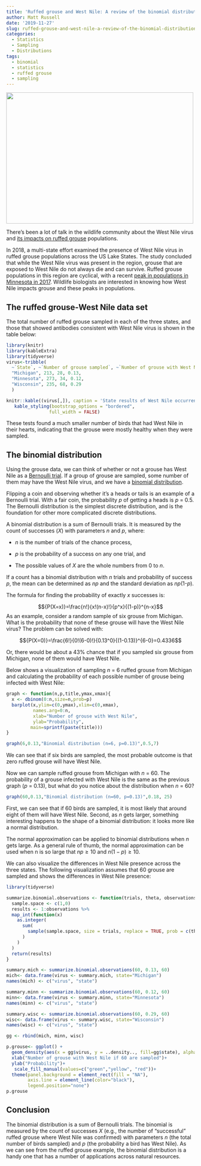 ```yaml
---
title: 'Ruffed grouse and West Nile: A review of the binomial distribution'
author: Matt Russell
date: '2019-11-27'
slug: ruffed-grouse-and-west-nile-a-review-of-the-binomial-distribution
categories:
  - Statistics
  - Sampling
  - Distributions
tags:
  - binomial
  - statistics
  - ruffed grouse
  - sampling
---
```


<div align="center">
<img src="https://ruffedgrousesociety.org/wp-content/uploads/2016/07/Backdrop14B-WEB2.jpg" height="350px" width="500px" />
</div>

There's been a lot of talk in the wildlife community about the West Nile virus and [its impacts on ruffed grouse](https://www.dnr.state.mn.us/news/2019/10/22/west-nile-virus-ruffed-grouse-test-results-are) populations.

In 2018, a multi-state effort examined the presence of West Nile virus in ruffed grouse populations across the US Lake States. The study concluded that while the West Nile virus was present in the region, grouse that are exposed to West Nile do not always die and can survive. Ruffed grouse populations in this region are cyclical, with a recent [peak in populations in Minnesota in 2017](https://files.dnr.state.mn.us/recreation/hunting/grouse/grouse_survey_report19.pdf). Wildlife biologists are interested in knowing how West Nile impacts grouse and these peaks in populations.

## The ruffed grouse-West Nile data set

The total number of ruffed grouse sampled in each of the three states, and those that showed antibodies consistent with West Nile virus is shown in the table below:

```r

library(knitr)
library(kableExtra)
library(tidyverse)
virus<-tribble(
  ~`State`, ~`Number of grouse sampled`, ~`Number of grouse with West Nile`, ~`Proportion of grouse with West Nile`,
  "Michigan", 213, 28, 0.13,
  "Minnesota", 273, 34, 0.12,
  "Wisconsin", 235, 68, 0.29 
  )

knitr::kable((virus[,]), caption = 'State results of West Nile occurrence in ruffed grouse.') %>% 
   kable_styling(bootstrap_options = "bordered",
                full_width = FALSE)
```

These tests found a much smaller number of birds that had West Nile in their hearts, indicating that the grouse were mostly healthy when they were sampled.

## The binomial distribution
Using the grouse data, we can think of whether or not a grouse has West Nile as a [Bernoulli trial](https://en.wikipedia.org/wiki/Bernoulli_trial).  If a group of grouse are sampled, some number of them may have the West Nile virus, and we have a [binomial distribution](https://en.wikipedia.org/wiki/Binomial_distribution). 

Flipping a coin and observing whether it's a heads or tails is an example of a Bernoulli trial. With a fair coin, the probability *p* of getting a heads is *p* = 0.5. The Bernoulli distribution is the simplest discrete distribution, and is the foundation for other more complicated discrete distributions.

A binomial distribution is a sum of Bernoulli trials. It is measured by the count of successes (*X*) with parameters *n* and *p*, where:

* *n* is the number of trials of the chance process, 

* *p* is the probability of a success on any one trial, and 

* The possible values of *X* are the whole numbers from 0 to *n*.

If a count has a binomial distribution with *n* trials and probability of success *p*, the mean can be determined as *np* and the standard deviation as *np*(1-*p*).

The formula for finding the probability of exactly *x* successes is:

$${P(X=x)}=\frac{n!}{x!(n-x)!}{p^x}{(1-p)}^{n-x}$$
As an example, consider a random sample of six grouse from Michigan. What is the probability that none of these grouse will have the West Nile virus? The problem can be solved with:

$${P(X=0)}=\frac{6!}{0!(6-0)!}{0.13^0}{(1-0.13)}^{6-0}=0.4336$$

Or, there would be about a 43% chance that if you sampled six grouse from Michigan, none of them would have West Nile.  

Below shows a visualization of sampling *n* = 6 ruffed grouse from Michigan and calculating the probability of each possible number of grouse being infected with West Nile: 

```r
graph <- function(n,p,title,ymax,xmax){
  x <- dbinom(0:n,size=n,prob=p)
  barplot(x,ylim=c(0,ymax),xlim=c(0,xmax),
          names.arg=0:n,
          xlab="Number of grouse with West Nile",
          ylab="Probability",
         main=sprintf(paste(title)))
}

graph(6,0.13,"Binomial distribution (n=6, p=0.13)",0.5,7)
```

We can see that if six birds are sampled, the most probable outcome is that zero ruffed grouse will have West Nile. 

Now we can sample ruffed grouse from Michigan with *n* = 60. The probability of a grouse infected with West Nile is the same as the previous graph (*p* = 0.13), but what do you notice about the distribution when *n* = 60?

```r
graph(60,0.13,"Binomial distribution (n=60, p=0.13)",0.18, 25)
```

First, we can see that if 60 birds are sampled, it is most likely that around eight of them will have West Nile. Second, as *n* gets larger, something interesting happens to the shape of a binomial distribution: it looks more like a normal distribution.

The normal approximation can be applied to binomial distributions when *n* gets large. As a general rule of thumb, the normal approximation can be used when n is so large that $np \ge 10$ and $n(1-p) \ge 10$.

We can also visualize the differences in West Nile presence across the three states. The following visualization assumes that 60 grouse are sampled and shows the differences in West Nile presence: 

```r
library(tidyverse)

summarize.binomial.observations <- function(trials, theta, observations) {
  sample.space <- c(1,0)
  results <- 1:observations %>%
  map_int(function(x)
    as.integer(
      sum(
        sample(sample.space, size = trials, replace = TRUE, prob = c(theta, 1 - theta))
      )
    )
  )
  return(results)
}

summary.mich <- summarize.binomial.observations(60, 0.13, 60)
mich<- data.frame(virus <- summary.mich, state="Michigan") 
names(mich) <- c("virus", "state")

summary.minn <- summarize.binomial.observations(60, 0.12, 60)
minn<- data.frame(virus <- summary.minn, state="Minnesota") 
names(minn) <- c("virus", "state")

summary.wisc <- summarize.binomial.observations(60, 0.29, 60)
wisc<- data.frame(virus <- summary.wisc, state="Wisconsin") 
names(wisc) <- c("virus", "state")

gg <- rbind(mich, minn, wisc)

p.grouse<- ggplot() + 
  geom_density(aes(x = gg$virus, y = ..density.., fill=gg$state), alpha=0.5)+
  xlab("Number of grouse with West Nile if 60 are sampled")+
  ylab("Probability")+
   scale_fill_manual(values=c("green","yellow", "red"))+
  theme(panel.background = element_rect(fill = "NA"),
        axis.line = element_line(color="black"),
        legend.position="none")
p.grouse

```

## Conclusion
The binomial distribution is a sum of Bernoulli trials. The binomial is measured by the count of successes *X* (e.g., the number of "successful" ruffed grouse where West Nile was confirmed) with parameters *n* (the total number of birds sampled) and *p* (the probability a bird has West Nile). As we can see from the ruffed grouse example, the binomial distribution is a handy one that has a number of applications across natural resources.
